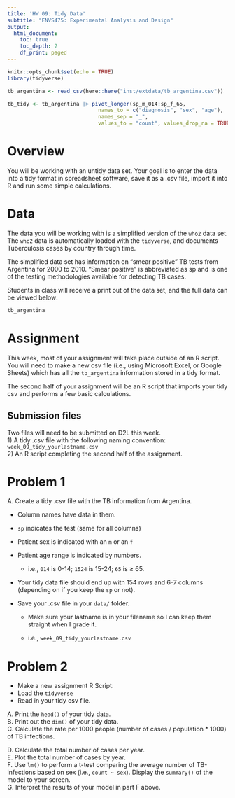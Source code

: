 ```yaml
---
title: 'HW 09: Tidy Data'
subtitle: "ENVS475: Experimental Analysis and Design"
output: 
  html_document:
    toc: true
    toc_depth: 2
    df_print: paged
---
```


```r
knitr::opts_chunk$set(echo = TRUE)
library(tidyverse)

tb_argentina <- read_csv(here::here("inst/extdata/tb_argentina.csv"))

tb_tidy <- tb_argentina |> pivot_longer(sp_m_014:sp_f_65,
                             names_to = c("diagnosis", "sex", "age"), 
                             names_sep = "_",
                             values_to = "count", values_drop_na = TRUE)
```


# Overview  

You will be working with an untidy data set. Your goal is to enter the data into a tidy format in spreadsheet software, save it as a .csv file, import it into R and run some simple calculations. 

# Data  

The data you will be working with is a simplified version of the `who2` data set. The `who2` data is automatically loaded with the `tidyverse`, and documents Tuberculosis cases by country through time. 

The simplified data set has information on "smear positive" TB tests from Argentina for 2000 to 2010. "Smear positive" is abbreviated as sp and is one of the testing methodologies available for detecting TB cases. 

Students in class will receive a print out of the data set, and the full data can be viewed below:  

```r
tb_argentina
```

# Assignment  

This week, most of your assignment will take place outside of an R script. You will need to make a new csv file (i.e., using Microsoft Excel, or Google Sheets) which has all the `tb_argentina` information stored in a tidy format.  

The second half of your assignment will be an R script that imports your tidy csv and performs a few basic calculations. 

## Submission files  

Two files will need to be submitted on D2L this week.  
1) A tidy .csv file with the following naming convention: `week_09_tidy_yourlastname.csv`  
2) An R script completing the second half of the assignment.  

# Problem 1  

A. Create a tidy .csv file with the TB information from Argentina.  

  * Column names have data in them.  
  
  * `sp` indicates the test (same for all columns)  
  
  * Patient sex is indicated with an `m` or an `f`  
  
  * Patient age range is indicated by numbers.  
  
    * i.e., `014` is 0-14; `1524` is 15-24; `65` is $\ge$ 65.  
    
  * Your tidy data file should end up with 154 rows and 6-7 columns (depending on if you keep the `sp` or not).  
  
  * Save your .csv file in your `data/` folder.  
  
    * Make sure your lastname is in your filename so I can keep them straight when I grade it.  
    
    * i.e., `week_09_tidy_yourlastname.csv`  
    
# Problem 2  

* Make a new assignment R Script.  
* Load the `tidyverse`  
* Read in your tidy csv file.  

A. Print the `head()` of your tidy data.  
B. Print out the `dim()` of your tidy data.  
C. Calculate the rate per 1000 people (number of cases / population * 1000) of TB infections.  

D. Calculate the total number of cases per year.  
E. Plot the total number of cases by year.  
F. Use `lm()` to perform a t-test comparing the average number of TB-infections based on sex (i.e., `count ~ sex`). Display the `summary()` of the model to your screen.  
G. Interpret the results of your model in part F above.  
